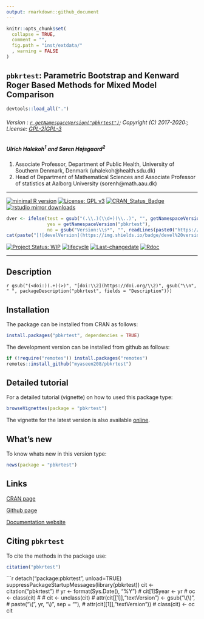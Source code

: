 ```yaml
---
output: rmarkdown::github_document
---
```


```r
knitr::opts_chunk$set(
  collapse = TRUE,
  comment = "",
  fig.path = "inst/extdata/"
  , warning = FALSE
)
```

## `pbkrtest`: Parametric Bootstrap and Kenward Roger Based Methods for Mixed Model Comparison


```r
devtools::load_all(".")
```

###### Version : [`r getNamespaceVersion("pbkrtest")`](https://myaseen208.github.io/pbkrtest/); Copyright (C) 2017-2020:; License: [GPL-2|GPL-3](https://www.r-project.org/Licenses/)


##### *Ulrich Halekoh*^1^ and *Søren Højsgaard*^2^
1. Associate Professor, Department of Public Health, University of Southern Denmark, Denmark (uhalekoh@health.sdu.dk)
2. 	Head of Department of Mathematical Sciences and Associate Professor of statistics at Aalborg University  (sorenh@math.aau.dk)

***

[![minimal R version](https://img.shields.io/badge/R>%3D-3.3.0-6666ff.svg)](https://cran.r-project.org/)
[![License: GPL v3](https://img.shields.io/badge/License-GPL%20v3-blue.svg)](https://www.gnu.org/licenses/gpl-3.0)
[![CRAN_Status_Badge](https://www.r-pkg.org/badges/version-last-release/pbkrtest)](https://cran.r-project.org/package=pbkrtest)
[![rstudio mirror downloads](https://cranlogs.r-pkg.org/badges/grand-total/pbkrtest?color=green)](https://CRAN.R-project.org/package=pbkrtest)
<!-- [![packageversion](https://img.shields.io/badge/Package%20version-0.2.3.3-orange.svg)](https://github.com/myaseen208/pbkrtest) -->

```r
dver <- ifelse(test = gsub("(.\\.)(\\d+)(\\..)", "", getNamespaceVersion("pbkrtest")) != "",
               yes = getNamespaceVersion("pbkrtest"),
               no = gsub("Version:\\s*", "", readLines(paste0("https://raw.githubusercontent.com/", "myaseen208/pbkrtest", "/master/DESCRIPTION"))[grep("Version:", readLines(paste0("https://raw.githubusercontent.com/", "myaseen208/pbkrtest", "/master/DESCRIPTION")))]))
cat(paste("[![develVersion](https://img.shields.io/badge/devel%20version-", dver, "-orange.svg)](https://github.com/myaseen208/pbkrtest)", sep = ""))
```

<!-- [![GitHub Download Count](https://github-basic-badges.herokuapp.com/downloads/myaseen208/pbkrtest/total.svg)] -->
[![Project Status: WIP](http://www.repostatus.org/badges/latest/inactive.svg)](http://www.repostatus.org/#inactive)
[![lifecycle](https://img.shields.io/badge/lifecycle-stable-brightgreen.svg)](https://www.tidyverse.org/lifecycle/#stable)
[![Last-changedate](https://img.shields.io/badge/last%20change-`r gsub('-', '--', Sys.Date())`-yellowgreen.svg)](https://github.com/myaseen208/pbkrtest)
[![Rdoc](http://www.rdocumentation.org/badges/version/pbkrtest)](http://www.rdocumentation.org/packages/pbkrtest)

***

## Description
`r gsub("(<doi:)(.+)(>)", "[doi:\\2](https://doi.org/\\2)", gsub("\\n", " ", packageDescription("pbkrtest", fields = "Description")))`

## Installation
The package can be installed from CRAN as follows:

```r
install.packages("pbkrtest", dependencies = TRUE)
```



The development version can be installed from github as follows:

```r
if (!require("remotes")) install.packages("remotes")
remotes::install_github("myaseen208/pbkrtest")
```

## Detailed tutorial
For a detailed tutorial (vignette) on how to used this package type:

```r
browseVignettes(package = "pbkrtest")
```

The vignette for the latest version is also available [online](https://myaseen208.github.io/pbkrtest/articles/Intro_pbkrtest.html).


## What's new
To know whats new in this version type:

```r
news(package = "pbkrtest")
```

## Links

[CRAN page](https://cran.r-project.org/package=pbkrtest)

[Github page](https://github.com/myaseen208/pbkrtest)

[Documentation website](https://myaseen208.github.io/pbkrtest/)



## Citing `pbkrtest`
To cite the methods in the package use:

```r
citation("pbkrtest")
```

```r
detach("package:pbkrtest", unload=TRUE)
suppressPackageStartupMessages(library(pbkrtest))
cit <- citation("pbkrtest")
# yr <- format(Sys.Date(), "%Y")
# cit[1]$year <- yr
# oc <- class(cit)
# 
# cit <- unclass(cit)
# attr(cit[[1]],"textVersion") <- gsub("\\(\\)",
#                                      paste("\\(", yr, "\\)", sep = ""),
#                                      attr(cit[[1]],"textVersion"))
# class(cit) <- oc
cit
